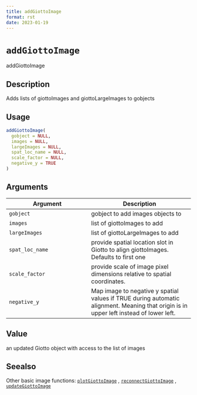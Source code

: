 ```yaml
--- 
title: addGiottoImage 
format: rst 
date: 2023-01-19 
--- 
```

# `addGiottoImage`

addGiottoImage


## Description

Adds lists of giottoImages and giottoLargeImages to gobjects


## Usage

```r
addGiottoImage(
  gobject = NULL,
  images = NULL,
  largeImages = NULL,
  spat_loc_name = NULL,
  scale_factor = NULL,
  negative_y = TRUE
)
```


## Arguments

Argument      |Description
------------- |----------------
`gobject`     |     gobject to add images objects to
`images`     |     list of giottoImages to add
`largeImages`     |     list of giottoLargeImages to add
`spat_loc_name`     |     provide spatial location slot in Giotto to align giottoImages. Defaults to first one
`scale_factor`     |     provide scale of image pixel dimensions relative to spatial coordinates.
`negative_y`     |     Map image to negative y spatial values if TRUE during automatic alignment. Meaning that origin is in upper left instead of lower left.


## Value

an updated Giotto object with access to the list of images


## Seealso

Other basic image functions:
 [`plotGiottoImage`](#plotgiottoimage) ,
 [`reconnectGiottoImage`](#reconnectgiottoimage) ,
 [`updateGiottoImage`](#updategiottoimage)


